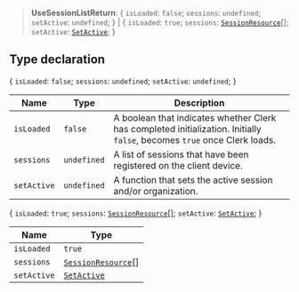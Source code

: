 > **UseSessionListReturn**: \{ `isLoaded`: `false`; `sessions`: `undefined`; `setActive`: `undefined`; \} \| \{ `isLoaded`: `true`; `sessions`: [`SessionResource`](../interfaces/session-resource.mdx)[]; `setActive`: [`SetActive`](set-active.mdx); \}

## Type declaration

\{ `isLoaded`: `false`; `sessions`: `undefined`; `setActive`: `undefined`; \}

| Name | Type | Description |
| ------ | ------ | ------ |
| `isLoaded` | `false` | A boolean that indicates whether Clerk has completed initialization. Initially `false`, becomes `true` once Clerk loads. |
| `sessions` | `undefined` | A list of sessions that have been registered on the client device. |
| `setActive` | `undefined` | A function that sets the active session and/or organization. |

\{ `isLoaded`: `true`; `sessions`: [`SessionResource`](../interfaces/session-resource.mdx)[]; `setActive`: [`SetActive`](set-active.mdx); \}

| Name | Type |
| ------ | ------ |
| `isLoaded` | `true` |
| `sessions` | [`SessionResource`](../interfaces/session-resource.mdx)[] |
| `setActive` | [`SetActive`](set-active.mdx) |
